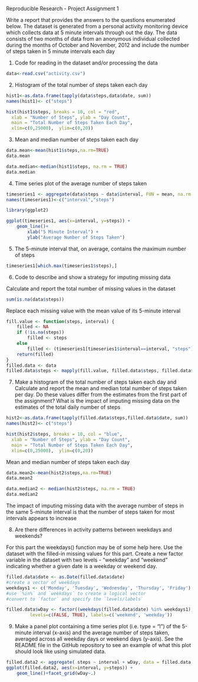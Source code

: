 Reproducible Research - Project Assignment 1

Write a report that provides the answers to the questions enumerated below.
The dataset is generated from a personal activity monitoring device which collects data at 5 minute intervals through out the day. The data consists of two months of data from an anonymous individual collected during the months of October and November, 2012 and include the number of steps taken in 5 minute intervals each day


1.  Code for reading in the dataset and/or processing the data
```r
data<-read.csv("activity.csv")
```

2. Histogram of the total number of steps taken each day
```r
hist1<-as.data.frame(tapply(data$steps,data$date, sum))
names(hist1)<- c("steps")
```

```r
hist(hist1$steps, breaks = 10, col = "red", 
  xlab = "Number of Steps", ylab = "Day Count",
  main = "Total Number of Steps Taken Each Day",
  xlim=c(0,25000),  ylim=c(0,20))
```

3. Mean and median number of steps taken each day  
```r
data.mean<-mean(hist1$steps,na.rm=TRUE)
data.mean
```

```r
data.median<-median(hist1$steps, na.rm = TRUE)
data.median
```

4. Time series plot of the average number of steps taken
```r
timeseries1 <- aggregate(data$steps ~ data$interval, FUN = mean, na.rm = TRUE)
names(timeseries1)<-c("interval","steps")

library(ggplot2)

ggplot(timeseries1, aes(x=interval, y=steps)) +
    geom_line()+
        xlab("5 Minute Interval") +
        ylab("Average Number of Steps Taken")
```

5. The 5-minute interval that, on average, contains the maximum number of steps
```r
timeseries1[which.max(timeseries1$steps),]
```

6. Code to describe and show a strategy for imputing missing data

Calculate and report the total number of missing values in the dataset 
```r
sum(is.na(data$steps))
```

Replace each missing value with the mean value of its 5-minute interval
```r
fill.value <- function(steps, interval) {
    filled <- NA
    if (!is.na(steps))
        filled <- steps
    else
        filled <- (timeseries1[timeseries1$interval==interval, "steps"])
    return(filled)
}
filled.data <- data
filled.data$steps <- mapply(fill.value, filled.data$steps, filled.data$interval)
```

7. Make a histogram of the total number of steps taken each day and Calculate and report the mean and median total number of steps taken per day. Do these values differ from the estimates from the first part of the assignment? What is the impact of imputing missing data on the estimates of the total daily number of steps
```r
hist2<-as.data.frame(tapply(filled.data$steps,filled.data$date, sum))
names(hist2)<- c("steps")

hist(hist2$steps, breaks = 10, col = "blue", 
  xlab = "Number of Steps", ylab = "Day Count",
  main = "Total Number of Steps Taken Each Day",
  xlim=c(0,25000),  ylim=c(0,20))
```

Mean and median number of steps taken each day  
```r
data.mean2<-mean(hist2$steps,na.rm=TRUE)
data.mean2
```

```r
data.median2 <- median(hist2$steps, na.rm = TRUE)
data.median2
```

The impact of imputing missing data with the average number of steps in the same 5-minute interval is that the number of steps taken for most intervals appears to increase

8. Are there differences in activity patterns between weekdays and weekends?

For this part the weekdays() function may be of some help here. Use the dataset with the filled-in missing values for this part.  Create a new factor variable in the dataset with two levels - "weekday" and "weekend" indicating whether a given date is a weekday or weekend day.
```r
filled.data$date <- as.Date(filled.data$date)
#create a vector of weekdays
weekdays1 <- c('Monday', 'Tuesday', 'Wednesday', 'Thursday', 'Friday')
#use `%in%` and `weekdays` to create a logical vector
#convert to `factor` and specify the `levels/labels`

filled.data$wDay <- factor((weekdays(filled.data$date) %in% weekdays1), 
         levels=c(FALSE, TRUE), labels=c('weekend', 'weekday')) 
```         

9. Make a panel plot containing a time series plot (i.e. type = "l") of the 5-minute interval (x-axis) and the average number of steps taken, averaged across all weekday days or weekend days (y-axis). See the README file in the GitHub repository to see an example of what this plot should look like using simulated data.

```r
filled.data2 <- aggregate( steps ~ interval + wDay, data = filled.data, FUN = mean)
ggplot(filled.data2, aes(x=interval, y=steps)) +
    geom_line()+facet_grid(wDay~.)
```

